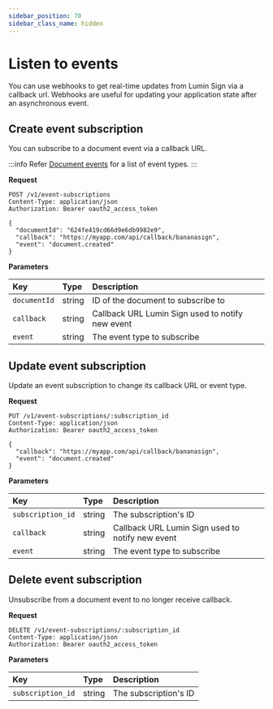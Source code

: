 ```yaml
---
sidebar_position: 70
sidebar_class_name: hidden
---
```


# Listen to events

You can use webhooks to get real-time updates from Lumin Sign via a callback url.
Webhooks are useful for updating your application state after an asynchronous event.

## Create event subscription

You can subscribe to a document event via a callback URL.

:::info
Refer [Document events](./document-events.mdx) for a list of event types.
:::

**Request**

```http
POST /v1/event-subscriptions
Content-Type: application/json
Authorization: Bearer oauth2_access_token

{
  "documentId": "624fe419cd66d9e6db9982e9",
  "callback": "https://myapp.com/api/callback/bananasign",
  "event": "document.created"
}
```

**Parameters**

| Key          | Type   | Description                                      |
| :----------- | :----- | :----------------------------------------------- |
| `documentId` | string | ID of the document to subscribe to               |
| `callback`   | string | Callback URL Lumin Sign used to notify new event |
| `event`      | string | The event type to subscribe                      |

## Update event subscription

Update an event subscription to change its callback URL or event type.

**Request**

```http
PUT /v1/event-subscriptions/:subscription_id
Content-Type: application/json
Authorization: Bearer oauth2_access_token

{
  "callback": "https://myapp.com/api/callback/bananasign",
  "event": "document.created"
}
```

**Parameters**

| Key               | Type   | Description                                      |
| :---------------- | :----- | :----------------------------------------------- |
| `subscription_id` | string | The subscription's ID                            |
| `callback`        | string | Callback URL Lumin Sign used to notify new event |
| `event`           | string | The event type to subscribe                      |

## Delete event subscription

Unsubscribe from a document event to no longer receive callback.

**Request**

```http
DELETE /v1/event-subscriptions/:subscription_id
Content-Type: application/json
Authorization: Bearer oauth2_access_token
```

**Parameters**

| Key               | Type   | Description           |
| :---------------- | :----- | :-------------------- |
| `subscription_id` | string | The subscription's ID |

